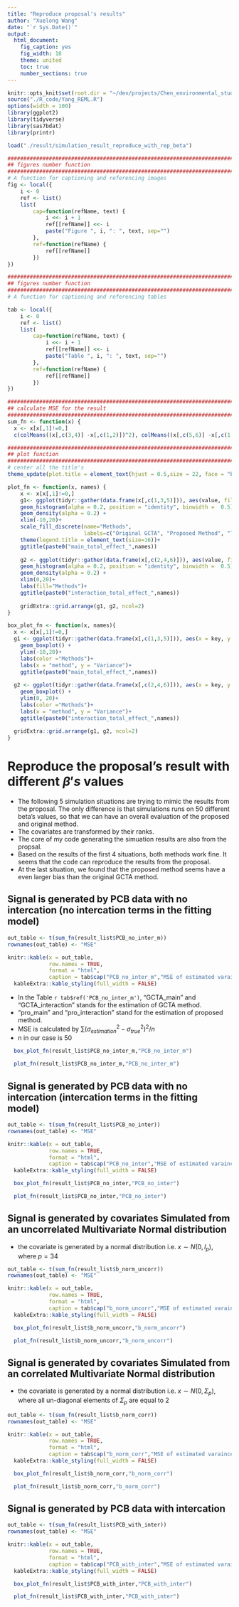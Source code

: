 ```yaml
---
title: "Reproduce proposal's results"
author: "Xuelong Wang"
date: "`r Sys.Date()`"
output: 
  html_document: 
    fig_caption: yes
    fig_width: 18
    theme: united
    toc: true
    number_sections: true
---
```


```r
knitr::opts_knit$set(root.dir = "~/dev/projects/Chen_environmental_study/")
source("./R_code/Yang_REML.R")
options(width = 100)
library(ggplot2)
library(tidyverse)
library(sas7bdat)
library(printr)

load("./result/simulation_result_reproduce_with_rep_beta")

#####################################################################################
## figures number function
#####################################################################################
# A function for captioning and referencing images
fig <- local({
    i <- 0
    ref <- list()
    list(
        cap=function(refName, text) {
            i <<- i + 1
            ref[[refName]] <<- i
            paste("Figure ", i, ": ", text, sep="")
        },
        ref=function(refName) {
            ref[[refName]]
        })
})

#####################################################################################
## figures number function
#####################################################################################
# A function for captioning and referencing tables

tab <- local({
    i <- 0
    ref <- list()
    list(
        cap=function(refName, text) {
            i <<- i + 1
            ref[[refName]] <<- i
            paste("Table ", i, ": ", text, sep="")
        },
        ref=function(refName) {
            ref[[refName]]
        })
})

#####################################################################################
## calculate MSE for the result 
#####################################################################################
sum_fn <- function(x) {
  x <- x[x[,1]!=0,]
  c(colMeans((x[,c(3,4)] -x[,c(1,2)])^2), colMeans((x[,c(5,6)] -x[,c(1,2)])^2))}

#####################################################################################
## plot function
#####################################################################################
# center all the title's
theme_update(plot.title = element_text(hjust = 0.5,size = 22, face = "bold")) 

plot_fn <- function(x, names) {
    x <- x[x[,1]!=0,]
    g1<- ggplot(tidyr::gather(data.frame(x[,c(1,3,5)])), aes(value, fill = key, y = ..density..)) +
    geom_histogram(alpha = 0.2, position = "identity", binwidth =  0.5) +
    geom_density(alpha = 0.2) +
    xlim(-10,20)+
    scale_fill_discrete(name="Methods",
                        labels=c("Original GCTA", "Proposed Method", "True value"))+
    theme(legend.title = element_text(size=16))+
    ggtitle(paste0("main_total_effect_",names))
  
    g2 <- ggplot(tidyr::gather(data.frame(x[,c(2,4,6)])), aes(value, fill = key, y = ..density..)) +
    geom_histogram(alpha = 0.2, position = "identity", binwidth =  0.5) +
    geom_density(alpha = 0.2) +
    xlim(0,20)+
    labs(fill="Methods")+
    ggtitle(paste0("interaction_total_effect_",names))
    
    gridExtra::grid.arrange(g1, g2, ncol=2)
}

box_plot_fn <- function(x, names){
  x <- x[x[,1]!=0,]
  g1 <- ggplot(tidyr::gather(data.frame(x[,c(1,3,5)])), aes(x = key, y = value, color = key)) + 
    geom_boxplot() +
    ylim(-10,20)+
    labs(color ="Methods")+
    labs(x = "method", y = "Variance")+
    ggtitle(paste0("main_total_effect_",names))
  
  g2 <- ggplot(tidyr::gather(data.frame(x[,c(2,4,6)])), aes(x = key, y = value, color = key)) + 
    geom_boxplot() +
    ylim(0, 20)+
    labs(color ="Methods")+
    labs(x = "method", y = "Variance")+
    ggtitle(paste0("interaction_total_effect_",names))
    
  gridExtra::grid.arrange(g1, g2, ncol=2)
}

```

# Reproduce the proposal's result with different $\beta's$ values

- The following 5 simulation situations are trying to mimic the results from the proposal. The only difference is that simulations runs on 50 different beta's values, so that we can have an overall evaluation of the proposed and original method.
- The covariates are transformed by their ranks.
- The core of my code generating the simuation results are also from the propsal.
- Based on the results of the first 4 situations, both methods work fine. It seems that the code can reproduce the results from the proposal. 
- At the last situation, we found that the proposed method seems have a even larger bias than the original GCTA method.


## Signal is generated by PCB data with no intercation (no intercation terms in the fitting model) 

```r
out_table <- t(sum_fn(result_list$PCB_no_inter_m))
rownames(out_table) <- "MSE"

knitr::kable(x = out_table, 
             row.names = TRUE,
             format = "html",
             caption = tab$cap("PCB_no_inter_m","MSE of estimated varaince with PCB data without intercation"))  %>% 
  kableExtra::kable_styling(full_width = FALSE)
```
- In the Table `r tab$ref('PCB_no_inter_m')`, "GCTA_main" and "GCTA_interaction" stands for the estimation of GCTA method. 
- "pro_main" and "pro_interaction" stand for the estimation of proposed method. 
- MSE is calculated by $\sum(\sigma^2_{estimation} - \sigma^2_{true})^2/n$
- n in our case is 50

```r
  box_plot_fn(result_list$PCB_no_inter_m,"PCB_no_inter_m")
```

```r
  plot_fn(result_list$PCB_no_inter_m,"PCB_no_inter_m")
```


## Signal is generated by PCB data with no intercation (intercation terms in the fitting model) 

```r
out_table <- t(sum_fn(result_list$PCB_no_inter))
rownames(out_table) <- "MSE"

knitr::kable(x = out_table, 
             row.names = TRUE,
             format = "html",
             caption = tab$cap("PCB_no_inter","MSE of estimated varaince with PCB data without intercation"))  %>% 
  kableExtra::kable_styling(full_width = FALSE)
```


```r
  box_plot_fn(result_list$PCB_no_inter,"PCB_no_inter")
```

```r
  plot_fn(result_list$PCB_no_inter,"PCB_no_inter")
```

## Signal is generated by covariates Simulated from an __uncorrelated__ Multivariate Normal distribution

- the covariate is generated by a normal distribution i.e. $x \sim N(0, I_p)$, where $p = 34$

```r
out_table <- t(sum_fn(result_list$b_norm_uncorr))
rownames(out_table) <- "MSE"

knitr::kable(x = out_table, 
             row.names = TRUE,
             format = "html",
             caption = tab$cap("b_norm_uncorr","MSE of estimated varaince with PCB data without intercation"))  %>% 
  kableExtra::kable_styling(full_width = FALSE)
```


```r
  box_plot_fn(result_list$b_norm_uncorr,"b_norm_uncorr")
```

```r
  plot_fn(result_list$b_norm_uncorr,"b_norm_uncorr")
```

## Signal is generated by covariates Simulated from an __correlated__ Multivariate Normal distribution

- the covariate is generated by a normal distribution i.e. $x \sim N(0, \Sigma_p)$, where all un-diagonal elements of $\Sigma_p$ are equal to 2


```r
out_table <- t(sum_fn(result_list$b_norm_corr))
rownames(out_table) <- "MSE"

knitr::kable(x = out_table, 
             row.names = TRUE,
             format = "html",
             caption = tab$cap("b_norm_corr","MSE of estimated varaince with PCB data without intercation"))  %>% 
  kableExtra::kable_styling(full_width = FALSE)
```


```r
  box_plot_fn(result_list$b_norm_corr,"b_norm_corr")
```

```r
  plot_fn(result_list$b_norm_corr,"b_norm_corr")
```

## Signal is generated by PCB data with __intercation__ 

```r
out_table <- t(sum_fn(result_list$PCB_with_inter))
rownames(out_table) <- "MSE"

knitr::kable(x = out_table, 
             row.names = TRUE,
             format = "html",
             caption = tab$cap("PCB_with_inter","MSE of estimated varaince with PCB data without intercation"))  %>% 
  kableExtra::kable_styling(full_width = FALSE)
```


```r
  box_plot_fn(result_list$PCB_with_inter,"PCB_with_inter")
```

```r
  plot_fn(result_list$PCB_with_inter,"PCB_with_inter")
```
